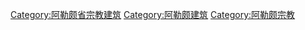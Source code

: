[[Category:阿勒颇省宗教建筑|Category:阿勒颇省宗教建筑]]
[[Category:阿勒颇建筑|Category:阿勒颇建筑]]
[[Category:阿勒颇宗教|Category:阿勒颇宗教]]